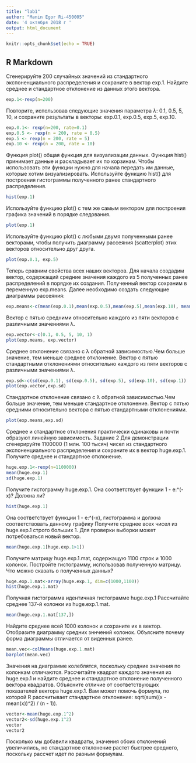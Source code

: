 ```yaml
---
title: "lab1"
author: "Manin Egor Ri-450005"
date: '4 октября 2018 г '
output: html_document
---
```


```r
knitr::opts_chunk$set(echo = TRUE)
```

## R Markdown
Сгенерируйте 200 случайных значений из стандартного экспоненциального распределения и сохраните в вектор exp.1. Найдите среднее и стандартное отклонение из данных этого вектора.
```r
exp.1<-rexp(n=200)
```
Повторите, использовав следующие значения параметра $\lambda$: 0.1, 0.5, 5, 10, и сохраните результаты в векторы: exp.0.1, exp.0.5, exp.5, exp.10.
```r
exp.0.1<- rexp(n=200, rate=0.1)
exp.0.5 <- rexp(n = 200, rate = 0.5)
exp.5 <- rexp(n = 200, rate = 5)
exp.10 <- rexp(n = 200, rate = 10)
```
Функция plot() общая функция для визуализации данных. Функция hist() принимает данные и раскладывает их по корзинам. Чтобы использовать эти функции нужно для начала передать им данные, которые хотим визуализировать.
Используйте функцию hist() для построения гистограммы полученного ранее стандартного распределения.
```r
hist(exp.1)
```
Используйте функцию plot() с тем же самым вектором для построения графика значений в порядке следования.
```r
plot(exp.1)
```
Используйте функцию plot() с любыми двумя полученными ранее векторами, чтобы получить диаграмму рассеяния (scatterplot) этих векторов относительно друг друга.
```r
plot(exp.0.1, exp.5)
```
Теперь сравним свойства всех наших векторов. Для начала создадим вектор, содержащий средние значения каждого из 5 полученных ранее распределений в порядке их создания. Полученный вектор сохраним в переменную exp.means. Далее необходимо создать следующие диаграммы рассеяния:
```r
exp.means<-c(mean(exp.0.1),mean(exp.0.5),mean(exp.5),mean(exp.10), mean(exp.1))
```
Вектор с пятью средними относительно каждого из пяти векторов с различными значениями λ.
```r
exp.vector<-c(0.1, 0.5, 5, 10, 1)
plot(exp.means, exp.vector)
```
Cреднее отклонение связано с λ обратной зависимостью.Чем больше значение, тем меньше среднее отклонение.
Вектор с пятью стандартными отклонениями относительно каждого из пяти векторов с различными значениями λ.
```r
exp.sd<-c(sd(exp.0.1), sd(exp.0.5), sd(exp.5), sd(exp.10), sd(exp.1))
plot(exp.vector,exp.sd)
```
Cтандартное отклонение связано с λ обратной зависимостью.Чем больше значение, тем меньше стандартное отклонение.
Вектор с пятью средними относительно вектора с пятью стандартными отклонениями.
```r
plot(exp.means,exp.sd)
```
Среднее и стандартное отклонения практически одинаковы и почти образуют линейную зависимость.
Задание 2
Для демонстрации сгенерируйте 1100000 (1 млн. 100 тысяч) чисел из стандартного экспоненциального распределения и сохраните их в вектор huge.exp.1. Получите среднее и стандартное отклонение.
```r
huge.exp.1<-rexp(n=1100000)
mean(huge.exp.1)
sd(huge.exp.1)
```
Получите гистограмму huge.exp.1. Она соответствует функции 1 - e:^(-x)? Должна ли?
```r
hist(huge.exp.1)
```
Она соответствует функции 1 - e:^(-x), гистограмма и должна соответствовать данному графику
Получите среднее всех чисел из huge.exp.1 строго больших 1. Для проверки выборки может потребоваться новый вектор.
```r
mean(huge.exp.1[huge.exp.1>1])
```
Получите матрицу huge.exp.1.mat, содержащую 1100 строк и 1000 колонок. Постройте гистограмму, использовав полученную матрицу. Что можно сказать о полученных данных?
```r
huge.exp.1.mat<-array(huge.exp.1, dim=c(1000,1100))
hist(huge.exp.1.mat)
```
Получная гистограмма идентичная гистограмме huge.exp.1
Рассчитайте среднее 137-й колонки из huge.exp.1.mat.
```r
mean(huge.exp.1.mat[137,])

```
Найдите среднее всей 1000 колонок и сохраните их в вектор. Отобразите диаграмму средних зннчений колонок. Объясните почему форма диаграммы отличается от виденных ранее.
```r
mean.vec<-colMeans(huge.exp.1.mat)
barplot(mean.vec)
```
Значения на диаграмме колеблятся, поскольку средние значения по колонкам отличаются.
Рассчитайте квадрат каждого значения из huge.exp.1 и найдите среднее и стандартное отклонение полученного вектора квадратов. Объясните отличие от соответствующих показателей вектора huge.exp.1. Вам может помочь формула, по которой R рассчитывает стандартное отклонение: sqrt(sum((x - mean(x))^2) / (n - 1)).
```r
vector<-mean(huge.exp.1^2)
vector2<-sd(huge.exp.1^2)
vector
vector2
```
Посколько мы добавили квадраты, значения обоих отклонений увеличились, но стандартное отклонение растет быстрее среднего, поскольку рассчет идет по разным формулам.

